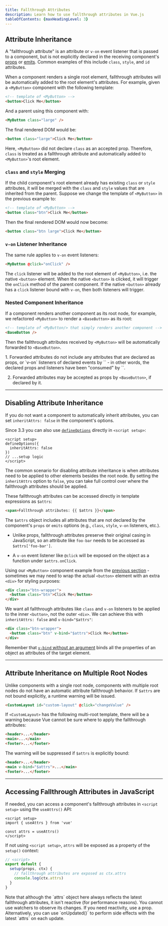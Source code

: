 ```yaml
---
title: Fallthrough Attributes
description: Learn how to use fallthrough attributes in Vue.js
tableOfContents: {maxHeadingLevel: 3}
---
```



## Attribute Inheritance​
A "fallthrough attribute" is an attribute or `v-on` event listener that is passed to a component, but is not explicitly declared in the receiving component's [props](/components/props) or [emits](components/events#declaring-emitted-events). Common examples of this include `class`, `style`, and `id` attributes.

When a component renders a single root element, fallthrough attributes will be automatically added to the root element's attributes. For example, given a  `<MyButton>` component with the following template:

```html
<!-- template of <MyButton> -->
<button>Click Me</button>
```
And a parent using this component with:

```html
<MyButton class="large" />
```
The final rendered DOM would be:

```html
<button class="large">Click Me</button>
```
Here, `<MyButton>` did not declare `class` as an accepted prop. Therefore, `class` is treated as a fallthrough attribute and automatically added to `<MyButton>`'s root element.

### `class` and `style` Merging​
If the child component's root element already has existing `class` or `style` attributes, it will be merged with the `class` and `style` values that are inherited from the parent. Suppose we change the template of `<MyButton>` in the previous example to:

```html
<!-- template of <MyButton> -->
<button class="btn">Click Me</button>
```
Then the final rendered DOM would now become:

```html
<button class="btn large">Click Me</button>
```
### `v-on` Listener Inheritance​
The same rule applies to `v-on` event listeners:

```html
<MyButton @click="onClick" />
```
The `click` listener will be added to the root element of `<MyButton>`, i.e. the native `<button>` element. When the native `<button>` is clicked, it will trigger the `onClick` method of the parent component. If the native `<button>` already has a `click` listener bound with `v-on`, then both listeners will trigger.

### Nested Component Inheritance​
If a component renders another component as its root node, for example, we refactored `<MyButton>` to render a `<BaseButton>` as its root:

```html
<!-- template of <MyButton/> that simply renders another component -->
<BaseButton />
```
Then the fallthrough attributes received by `<MyButton>` will be automatically forwarded to `<BaseButton>`.

<Aside type="note">
1. Forwarded attributes do not include any attributes that are declared as props, or `v-on` listeners of declared events by `<MyButton>` - in other words, the declared props and listeners have been "consumed" by  `<MyButton>`.

2. Forwarded attributes may be accepted as props by `<BaseButton>`, if declared by it.
</Aside>

---

## Disabling Attribute Inheritance​
If you do not want a component to automatically inherit attributes, you can set `inheritAttrs: false` in the component's options.

Since 3.3 you can also use [`defineOptions`](https://vuejs.org/api/sfc-script-setup.html#defineoptions) directly in `<script setup>`:

```vue
<script setup>
defineOptions({
  inheritAttrs: false
})
// ...setup logic
</script>
```
The common scenario for disabling attribute inheritance is when attributes need to be applied to other elements besides the root node. By setting the `inheritAttrs` option to `false`, you can take full control over where the fallthrough attributes should be applied.

These fallthrough attributes can be accessed directly in template expressions as `$attrs`:

```html
<span>Fallthrough attributes: {{ $attrs }}</span>
```
The `$attrs` object includes all attributes that are not declared by the component's `props` or `emits` options (e.g., `class`, `style`, `v-on` listeners, etc.).

<Aside type="note">

- Unlike props, fallthrough attributes preserve their original casing in JavaScript, so an attribute like `foo-bar` needs to be accessed as `$attrs['foo-bar']`.

- A `v-on` event listener like `@click` will be exposed on the object as a function under `$attrs.onClick`.
</Aside>

Using our `<MyButton>` component example from the [previous section](/#attribute-inheritance) - sometimes we may need to wrap the actual `<button>` element with an extra `<div>` for styling purposes:

```html
<div class="btn-wrapper">
  <button class="btn">Click Me</button>
</div>
```
We want all fallthrough attributes like `class` and `v-on` listeners to be applied to the inner `<button>`, not the outer `<div>`. We can achieve this with `inheritAttrs: false` and `v-bind="$attrs"`:

```html
<div class="btn-wrapper">
  <button class="btn" v-bind="$attrs">Click Me</button>
</div>
```
Remember that [`v-bind` without an argument](/essentials/template#dynamically-binding-multiple-attributes) binds all the properties of an object as attributes of the target element.

---

## Attribute Inheritance on Multiple Root Nodes​
Unlike components with a single root node, components with multiple root nodes do not have an automatic attribute fallthrough behavior. If `$attrs` are not bound explicitly, a runtime warning will be issued.

```html
<CustomLayout id="custom-layout" @click="changeValue" />
```
If `<CustomLayout>` has the following multi-root template, there will be a warning because Vue cannot be sure where to apply the fallthrough attributes:

```html
<header>...</header>
<main>...</main>
<footer>...</footer>
```
The warning will be suppressed if `$attrs` is explicitly bound:

```html
<header>...</header>
<main v-bind="$attrs">...</main>
<footer>...</footer>
```

---

## Accessing Fallthrough Attributes in JavaScript​
If needed, you can access a component's fallthrough attributes in `<script setup>` using the `useAttrs()` API:

```vue
<script setup>
import { useAttrs } from 'vue'

const attrs = useAttrs()
</script>
```
If not using `<script setup>`, `attrs` will be exposed as a property of the `setup()` context:

```js
// <script>
export default {
  setup(props, ctx) {
    // fallthrough attributes are exposed as ctx.attrs
    console.log(ctx.attrs)
  }
}
```

<Aside type="note">
Note that although the `attrs` object here always reflects the latest fallthrough attributes, it isn't reactive (for performance reasons). You cannot use watchers to observe its changes. If you need reactivity, use a prop. Alternatively, you can use `onUpdated()` to perform side effects with the latest `attrs` on each update.
</Aside>


